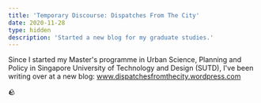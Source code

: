 ```yaml
---
title: 'Temporary Discourse: Dispatches From The City'
date: 2020-11-28
type: hidden
description: 'Started a new blog for my graduate studies.'
---
```


Since I started my Master's programme in Urban Science, Planning and Policy in Singapore University of Technology and Design (SUTD), I've been writing over at a new blog: www.dispatchesfromthecity.wordpress.com

🪨